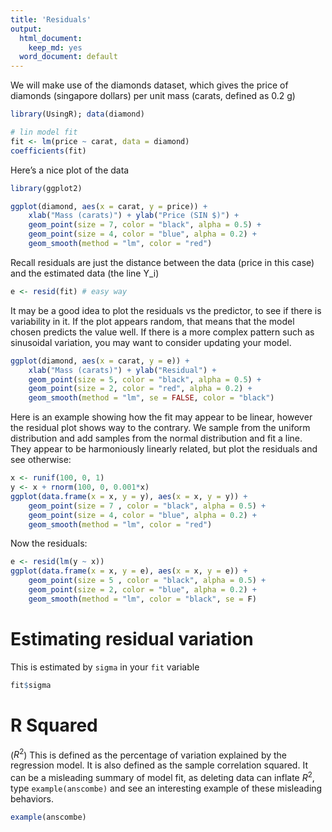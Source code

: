 ```yaml
---
title: 'Residuals'
output:
  html_document:
    keep_md: yes
  word_document: default
---
```


We will make use of the diamonds dataset, which gives the price of diamonds (singapore dollars) per unit mass (carats, defined as 0.2 g)

```r
library(UsingR); data(diamond)
```

```r
# lin model fit
fit <- lm(price ~ carat, data = diamond)
coefficients(fit)
```

Here's a nice plot of the data

```r
library(ggplot2)

ggplot(diamond, aes(x = carat, y = price)) +
    xlab("Mass (carats)") + ylab("Price (SIN $)") + 
    geom_point(size = 7, color = "black", alpha = 0.5) + 
    geom_point(size = 4, color = "blue", alpha = 0.2) + 
    geom_smooth(method = "lm", color = "red")
```

Recall residuals are just the distance between the data (price in this case) and the estimated data (the line Y_i) 

```r
e <- resid(fit) # easy way
```

It may be a good idea to plot the residuals vs the predictor, to see if there is variability in it. If the plot appears random, that means that the model chosen predicts the value well. If there is a more complex pattern such as sinusoidal variation, you may want to consider updating your model.

```r
ggplot(diamond, aes(x = carat, y = e)) +
    xlab("Mass (carats)") + ylab("Residual") + 
    geom_point(size = 5, color = "black", alpha = 0.5) + 
    geom_point(size = 2, color = "red", alpha = 0.2) +
    geom_smooth(method = "lm", se = FALSE, color = "black")
```

Here is an example showing how the fit may appear to be linear, however the residual plot shows way to the contrary. We sample from the uniform distribution and add samples from the normal distribution and fit a line. They appear to be harmoniously linearly related, but plot the residuals and see otherwise:

```r
x <- runif(100, 0, 1)
y <- x + rnorm(100, 0, 0.001*x)
ggplot(data.frame(x = x, y = y), aes(x = x, y = y)) +
    geom_point(size = 7 , color = "black", alpha = 0.5) + 
    geom_point(size = 4, color = "blue", alpha = 0.2) + 
    geom_smooth(method = "lm", color = "red")
```

Now the residuals:

```r
e <- resid(lm(y ~ x))
ggplot(data.frame(x = x, y = e), aes(x = x, y = e)) +
    geom_point(size = 5 , color = "black", alpha = 0.5) + 
    geom_point(size = 2, color = "blue", alpha = 0.2) + 
    geom_smooth(method = "lm", color = "black", se = F)
```


# Estimating residual variation

This is estimated by `sigma` in your `fit` variable

```r
fit$sigma
```

# R Squared

($R^2$) This is defined as the percentage of variation explained by the regression model. It is also defined as the sample correlation squared. It can be a misleading summary of model fit, as deleting data can inflate $R^2$, type `example(anscombe)` and see an interesting example of these misleading behaviors.

```r
example(anscombe)
```

